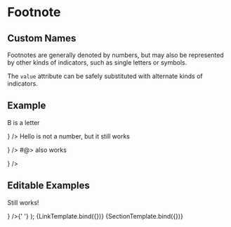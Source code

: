 

<Meta title="Components/Footnote/Advanced" component={FootnoteSection} />

# Footnote

## Custom Names

Footnotes are generally denoted by numbers, but may also be represented by other kinds of indicators, such as single letters or symbols.

The `value` attribute can be safely substituted with alternate kinds of indicators.

## Example

<Canvas>
  <span>
    <FootnoteLink value="B" />
    <FootnoteLink value="Hello" />
    <FootnoteLink value="#@>" />
    <FootnoteSection>
      <FootnoteSection.Footnote value="B" children={<p>B is a letter</p>} />
      <FootnoteSection.Footnote
        value="Hello"
        children={<p>Hello is not a number, but it still works</p>}
      />
      <FootnoteSection.Footnote value="#@>" children={<p>#@> also works</p>} />
    </FootnoteSection>
  </span>
</Canvas>

## Editable Examples

  <FootnoteSection>
    <FootnoteSection.Footnote {...args} children={<p>Still works!</p>} />{' '}
  </FootnoteSection>
);

<Canvas>
  <Story name="Link Value" args={{ value: 'TRY ME!' }}>
    {LinkTemplate.bind({})}
  </Story>
</Canvas>

<Canvas>
  <Story name="Section Value" args={{ value: '$' }}>
    {SectionTemplate.bind({})}
  </Story>
</Canvas>

